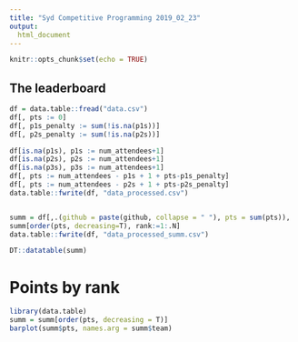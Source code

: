 ```yaml
---
title: "Syd Competitive Programming 2019_02_23"
output:
  html_document
---
```


```r
knitr::opts_chunk$set(echo = TRUE)
```

## The leaderboard


```r
df = data.table::fread("data.csv")
df[, pts := 0]
df[, p1s_penalty := sum(!is.na(p1s))]
df[, p2s_penalty := sum(!is.na(p2s))]

df[is.na(p1s), p1s := num_attendees+1]
df[is.na(p2s), p2s := num_attendees+1]
df[is.na(p3s), p3s := num_attendees+1]
df[, pts := num_attendees - p1s + 1 + pts-p1s_penalty]
df[, pts := num_attendees - p2s + 1 + pts-p2s_penalty]
data.table::fwrite(df, "data_processed.csv")


summ = df[,.(github = paste(github, collapse = " "), pts = sum(pts)), .(team)]
summ[order(pts, decreasing=T), rank:=1:.N]
data.table::fwrite(df, "data_processed_summ.csv")

DT::datatable(summ)
```

# Points by rank

```r
library(data.table)
summ = summ[order(pts, decreasing = T)]
barplot(summ$pts, names.arg = summ$team)
```
